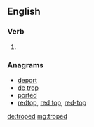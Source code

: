 ==English==

===Verb===
{{head|en|verb form}}

# {{en-past of|trope}}

===Anagrams===
* [[deport#English|deport]]
* [[de trop#English|de trop]]
* [[ported#English|ported]]
* [[redtop#English|redtop]], [[red top#English|red top]], [[red-top#English|red-top]]

[[de:troped]]
[[mg:troped]]